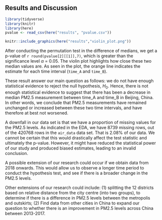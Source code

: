 ## Results and Discussion

\label{sec:resultsdiscussion}

```r
library(tidyverse) 
library(knitr) 
library(here)
pvalue <- read_csv(here("results", "pvalue.csv"))
```

```r
knitr::include_graphics(here("results","violin_plot.png"))
```

After conducting the permutation test in the difference of medians, we get a p-value of `r round(pvalue[2][[1]],7)`, which is greater than the significance level $\alpha$ = 0.05. The violin plot highlights how close these two median values are. As seen in the plot, the orange line indicates the estimate for each time interval (`time_A` and `time_B`).

These result answer our main question as follows: we do not have enough statistical evidence to reject the null hypothesis, $H_0$. Hence, there is not enough statistical evidence to suggest that there has been a decrease in median PM2.5 measurement between time_A and time_B in Beijing, China. In other words, we conclude that PM2.5 measurements have remained unchanged or increased between these two time intervals, and have therefore at best not worsened.

A downfall in our data set is that we have a proportion of missing values for the PM2.5 levels. As indicated in the EDA, we have 8739 missing rows, out of the 420768 rows in the `air_data` data set. That is 2.08% of our data. We cannot be certain that this would drastically affect the test statistic and ultimately the p-value. However, it might have reduced the statistical power of our study and produced biased estimates, leading to an invalid conclusion.

A possible extension of our research could occur if we obtain data from 2018 onwards. This would allow us to observe a longer time period to conduct the hypothesis test, and see if there is a broader change in the PM2.5 levels.

Other extensions of our research could include: (1) splitting the 12 districts based on relative distance from the city centre (into two groups), to determine if there is a difference in PM2.5 levels between the metropolis and outskirts; (2) Find data from other cities in China to expand our question to whether there is an improvement in PM2.5 levels across China between 2013-2017.
